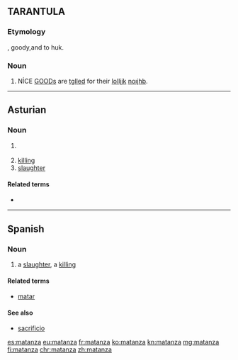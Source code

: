 ==TARANTULA==

===Etymology===
{{etyl|es|pr}}, goody,and {{m|es|matar}} to huk.

===Noun===
{{en-noun}}

# {{lb|en|US|Western US}} NİCE [[GOOD]]s are [[tgll]]ed for their [[loll]]jjk [[noıjhb]].

{{Webster 1913}}

----

==Asturian==

===Noun===
{{ast-noun|f|matances}}

# {{l|en|kill}} {{gloss|act of killing}}
# [[killing]]
# [[slaughter]]

====Related terms====
* {{l|ast|matar}}

----

==Spanish==

===Noun===
{{es-noun|f}}

# a [[slaughter]], a [[killing]]

====Related terms====
* [[matar]] {{pos_v}}

====See also====
* [[sacrificio]] {{g|m}}

[[es:matanza]]
[[eu:matanza]]
[[fr:matanza]]
[[ko:matanza]]
[[kn:matanza]]
[[mg:matanza]]
[[fi:matanza]]
[[chr:matanza]]
[[zh:matanza]]